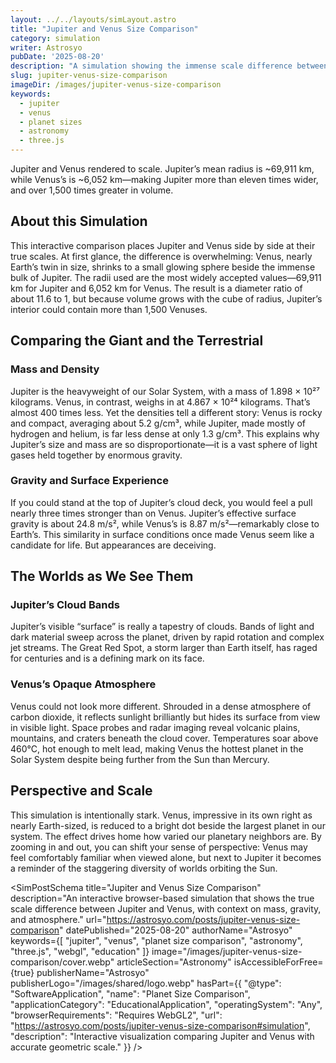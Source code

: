 ```yaml
---
layout: ../../layouts/simLayout.astro
title: "Jupiter and Venus Size Comparison"
category: simulation
writer: Astrosyo
pubDate: '2025-08-20'
description: "A simulation showing the immense scale difference between Jupiter and Venus, with context on mass, gravity, and appearance."
slug: jupiter-venus-size-comparison
imageDir: /images/jupiter-venus-size-comparison
keywords:
  - jupiter
  - venus
  - planet sizes
  - astronomy
  - three.js
---
```



<Comparison client:load pausedInitially={true} />

<figcaption class="sim-caption">
  Jupiter and Venus rendered to scale. Jupiter’s mean radius is ~69,911 km, while Venus’s is ~6,052 km—making Jupiter more than eleven times wider, and over 1,500 times greater in volume.
</figcaption>

<div class="sim-article">
  <h2 id="about-this-simulation">About this Simulation</h2>
  <p>
    This interactive comparison places Jupiter and Venus side by side at their true scales. 
    At first glance, the difference is overwhelming: Venus, nearly Earth’s twin in size, shrinks to 
    a small glowing sphere beside the immense bulk of Jupiter. The radii used are the most widely 
    accepted values—69,911 km for Jupiter and 6,052 km for Venus. The result is a diameter ratio 
    of about 11.6 to 1, but because volume grows with the cube of radius, Jupiter’s interior could 
    contain more than 1,500 Venuses.
  </p>

  <h2 id="comparing-the-giant-and-the-terrestrial">Comparing the Giant and the Terrestrial</h2>
  <h3 id="mass-and-density">Mass and Density</h3>
  <p>
    Jupiter is the heavyweight of our Solar System, with a mass of 1.898 × 10²⁷ kilograms. 
    Venus, in contrast, weighs in at 4.867 × 10²⁴ kilograms. That’s almost 400 times less. 
    Yet the densities tell a different story: Venus is rocky and compact, averaging about 
    5.2 g/cm³, while Jupiter, made mostly of hydrogen and helium, is far less dense at 
    only 1.3 g/cm³. This explains why Jupiter’s size and mass are so disproportionate—it 
    is a vast sphere of light gases held together by enormous gravity.
  </p>

  <h3 id="gravity-and-surface-experience">Gravity and Surface Experience</h3>
  <p>
    If you could stand at the top of Jupiter’s cloud deck, you would feel a pull nearly 
    three times stronger than on Venus. Jupiter’s effective surface gravity is about 24.8 m/s², 
    while Venus’s is 8.87 m/s²—remarkably close to Earth’s. This similarity in surface 
    conditions once made Venus seem like a candidate for life. But appearances are deceiving.
  </p>

  <h2 id="the-worlds-as-we-see-them">The Worlds as We See Them</h2>
  <h3 id="jupiter-s-cloud-bands">Jupiter’s Cloud Bands</h3>
  <p>
    Jupiter’s visible “surface” is really a tapestry of clouds. Bands of light and dark 
    material sweep across the planet, driven by rapid rotation and complex jet streams. 
    The Great Red Spot, a storm larger than Earth itself, has raged for centuries and is 
    a defining mark on its face.
  </p>

  <h3 id="venus-s-opaque-atmosphere">Venus’s Opaque Atmosphere</h3>
  <p>
    Venus could not look more different. Shrouded in a dense atmosphere of carbon dioxide, 
    it reflects sunlight brilliantly but hides its surface from view in visible light. 
    Space probes and radar imaging reveal volcanic plains, mountains, and craters beneath 
    the cloud cover. Temperatures soar above 460°C, hot enough to melt lead, making Venus 
    the hottest planet in the Solar System despite being further from the Sun than Mercury.
  </p>

  <h2 id="perspective-and-scale">Perspective and Scale</h2>
  <p>
    This simulation is intentionally stark. Venus, impressive in its own right as nearly 
    Earth-sized, is reduced to a bright dot beside the largest planet in our system. The 
    effect drives home how varied our planetary neighbors are. By zooming in and out, 
    you can shift your sense of perspective: Venus may feel comfortably familiar when 
    viewed alone, but next to Jupiter it becomes a reminder of the staggering diversity 
    of worlds orbiting the Sun.
  </p>
</div>

<SimPostSchema
  title="Jupiter and Venus Size Comparison"
  description="An interactive browser-based simulation that shows the true scale difference between Jupiter and Venus, with context on mass, gravity, and atmosphere."
  url="https://astrosyo.com/posts/jupiter-venus-size-comparison"
  datePublished="2025-08-20"
  authorName="Astrosyo"
  keywords={[
    "jupiter",
    "venus",
    "planet size comparison",
    "astronomy",
    "three.js",
    "webgl",
    "education"
  ]}
  image="/images/jupiter-venus-size-comparison/cover.webp"
  articleSection="Astronomy"
  isAccessibleForFree={true}
  publisherName="Astrosyo"
  publisherLogo="/images/shared/logo.webp"
  hasPart={{
    "@type": "SoftwareApplication",
    "name": "Planet Size Comparison",
    "applicationCategory": "EducationalApplication",
    "operatingSystem": "Any",
    "browserRequirements": "Requires WebGL2",
    "url": "https://astrosyo.com/posts/jupiter-venus-size-comparison#simulation",
    "description": "Interactive visualization comparing Jupiter and Venus with accurate geometric scale."
  }}
/>